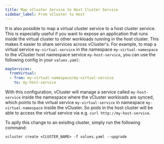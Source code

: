```yaml
---
title: Map vCluster Service to Host Cluster Service
sidebar_label: From vCluster to Host
---
```


It is also possible to map a virtual cluster service to a host cluster service. This is especially useful if you want to expose an application that runs inside the virtual cluster to other workloads running in the host cluster. This makes it easier to share services across vCluster's.
For example, to map a virtual service `my-virtual-service` in the namespace `my-virtual-namespace` to the vCluster host namespace service `my-host-service`, you can use the following config in your `values.yaml`:

```yaml
mapServices:
  fromVirtual:
  - from: my-virtual-namespace/my-virtual-service
    to: my-host-service
```

With this configuration, vCluster will manage a service called `my-host-service` inside the namespace where the vCluster workloads are synced, which points to the virtual service `my-virtual-service` in namespace `my-virtual-namespace` inside the vCluster. So pods in the host cluster will be able to access the virtual service via e.g. `curl http://my-host-service`.

To aplly this change to an exisitng cluster, simply run the following command:

```
vcluster create <CLUSTER_NAME> -f values.yaml --upgrade
```
